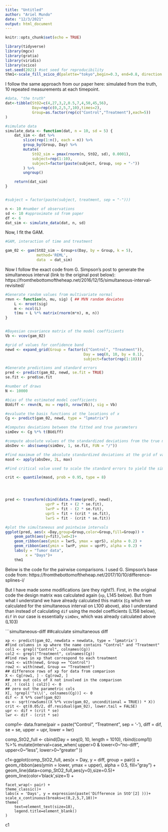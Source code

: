 ```yaml
---
title: "Untitled"
author: "Ariel Mundo"
date: "12/3/2021"
output: html_document
---
```


```r
knitr::opts_chunk$set(echo = TRUE)
```

```r
library(tidyverse)
library(mgcv)
library(gratia)
library(viridis)
library(scico)
set.seed(2021) #set seed for reproducibility
thm1<-scale_fill_scico_d(palette="tokyo",begin=0.3, end=0.8, direction = -1, aesthetics = c("colour","fill"))

```

I follow the same approach from our paper here: simulated from the truth, 10 repeated measurements at each timepoint.

```r
#data, "the truth"
dat<-tibble(StO2=c(4,27,3,2,0.5,7,4,50,45,56),
            Day=rep(c(0,2,5,7,10),times=2),
            Group=as.factor(rep(c("Control","Treatment"),each=5))
)

#simulate data
simulate_data <- function(dat, n = 10, sd = 5) {
    dat_sim <- dat %>%
        slice(rep(1:n(), each = n)) %>%
        group_by(Group, Day) %>%
        mutate(
            StO2_sim = pmax(rnorm(n, StO2, sd), 0.0001),
            subject=rep(1:10),
            subject=factor(paste(subject, Group, sep = "-"))
        ) %>%
        ungroup()

    return(dat_sim)
}


#subject = factor(paste(subject, treatment, sep = "-")))

n <- 10 #number of observations
sd <- 10 #approximate sd from paper
df <- 6
dat_sim <- simulate_data(dat, n, sd)

```

Now, I fit the GAM.

```r
#GAM, interaction of time and treatment

gam_02 <- gam(StO2_sim ~ Group+s(Day, by = Group, k = 5),
              method='REML',
              data  = dat_sim)
```



Now I follow the exact code from G. Simpson's post to generate the simultaneous interval (link to the original post below):
https://fromthebottomoftheheap.net/2016/12/15/simultaneous-interval-revisited/

```r
#Generate random values from multivariate normal
rmvn <- function(n, mu, sig) { ## MVN random deviates
    L <- mroot(sig)
    m <- ncol(L)
    t(mu + L %*% matrix(rnorm(m*n), m, n))
}


#Bayesian covariance matrix of the model coefficients
Vb <- vcov(gam_02)

#grid of values for confidence band
newd <- expand_grid(Group = factor(c("Control", "Treatment")),
                                   Day = seq(0, 10, by = 0.1),
                                   subject=factor(rep(1:10)))

#Generate predictions and standard errors
pred <- predict(gam_02, newd, se.fit = TRUE)
se.fit <- pred$se.fit

#number of draws
N <- 10000

#bias of the estimated model coefficients
BUdiff <- rmvn(N, mu = rep(0, nrow(Vb)), sig = Vb)

#evaluate the basis functions at the locations of x
Cg <- predict(gam_02, newd, type = "lpmatrix")

#Computes deviations between the fitted and true parameters
simDev <- Cg %*% t(BUdiff)

#compute absolute values of the standardized deviations from the true model
absDev <- abs(sweep(simDev, 1, se.fit, FUN = "/"))

#find maximum of the absolute standardized deviations at the grid of values of x for each simulation
masd <- apply(absDev, 2L, max)

#Find critical value used to scale the standard errors to yield the simultaneous interval

crit <- quantile(masd, prob = 0.95, type = 8)




pred <- transform(cbind(data.frame(pred), newd),
                  uprP = fit + (2 * se.fit),
                  lwrP = fit - (2 * se.fit),
                  uprS = fit + (crit * se.fit),
                  lwrS = fit - (crit * se.fit))

#plot the simultaneous and pointwise intervals
ggplot(pred, aes(x =Day,group=Group,color=Group,fill=Group)) +
    geom_path(aes(y=fit),lwd=2)+
    geom_ribbon(aes(ymin = lwrS, ymax = uprS), alpha = 0.2) +
    geom_ribbon(aes(ymin = lwrP, ymax = uprP), alpha = 0.2) +
    labs(y = "Tumor data",
         x = "Days")+
    thm1

```



Below is the code for the pairwise comparisons. I used G. Simpson's base code from:
https://fromthebottomoftheheap.net/2017/10/10/difference-splines-i/

But I have made some modifications (are they right?). First, in the original code the design matrix was calculated again (`xp`, L145 below). But from what I understand we have already calculated this matrix (`Cg` which we calculated for the simultaneous interval on L100 above), also I understand than instead of calculating `dif` using the model coefficients (L158 below), `dif` in our case is essentially `simDev`, which was already calculated above (L103)


```simultaneous-diff
##calculate simultaneous diff

    xp <- predict(gam_02, newdata = newdata, type = 'lpmatrix')
    #Find columns in xp where the name contains "Control" and "Treatment"
    col1 <- grepl("Control", colnames(Cg))
    col2 <- grepl("Treatment", colnames(Cg))
    #Find rows in xp that correspond to each treatment
    row1 <- with(newd, Group == "Control")
    row2 <- with(newd, Group == "Treatment")
    ## difference rows of xp for data from comparison
    X <- Cg[row1, ] - Cg[row2, ]
    ## zero out cols of X not involved in the comparison
    X[, ! (col1 | col2)] <- 0
    ## zero out the parametric cols
    X[, !grepl('^s\\(', colnames(Cg))] <- 0
    dif <- X %*% coef(gam_02)
    se <- sqrt(rowSums((X %*% vcov(gam_02, unconditional = TRUE)) * X))
    crit <- qt(0.05/2, df.residual(gam_02), lower.tail = FALSE)
    upr <- dif + (crit * se)
    lwr <- dif - (crit * se)
   comp1<- data.frame(pair = paste("Control", "Treatment", sep = '-'),
               diff = dif,
               se = se,
               upper = upr,
               lower = lwr)




comp_StO2_full <- cbind(Day = seq(0, 10, length = 1010),
                        rbind(comp1)) %>%
    mutate(interval=case_when(
        upper>0 & lower<0~"no-diff",
        upper<0~"less",
        lower>0~"greater"
    ))




c1<-ggplot(comp_StO2_full, aes(x = Day, y = diff, group = pair)) +
    geom_ribbon(aes(ymin = lower, ymax = upper),
                alpha = 0.5,
                fill="gray") +
    geom_line(data=comp_StO2_full,aes(y=0),size=0.5)+
    geom_line(color='black',size=1) +

    facet_wrap(~ pair) +
    theme_classic()+
    labs(x = 'Days', y = expression(paste('Difference in StO'[2] )))+
    scale_x_continuous(breaks=c(0,2,5,7,10))+
    theme(
        text=element_text(size=18),
        legend.title=element_blank()
    )
c1
